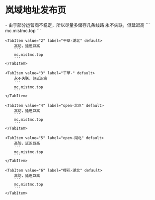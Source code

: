 
# 岚域地址发布页

<Admonition type="caution">
    - 由于部分运营商不稳定，所以尽量多储存几条线路
    </Admonition>

<Tabs>
    <TabItem value="1" label="主线路" default>
        永不失联，但延迟高
        ```
        mc.mistmc.top
        ```
    </TabItem>

    <TabItem value="2" label="干草-湖北" default>
        高防，延迟巨高
        ```
        mc.mistmc.top
        ```
    </TabItem>

    <TabItem value="3" label="干草-" default>
        永不失联，但延迟高
        ```
        mc.mistmc.top
        ```
    </TabItem>

    <TabItem value="4" label="open-北京" default>
        高防，延迟巨高
        ```
        mc.mistmc.top
        ```
    </TabItem>

    <TabItem value="5" label="open-湖北" default>
        高防，延迟巨高
        ```
        mc.mistmc.top
        ```
    </TabItem>

    <TabItem value="6" label="樱花-湖北" default>
        高防，延迟巨高
        ```
        mc.mistmc.top
        ```
    </TabItem>
</Tabs>